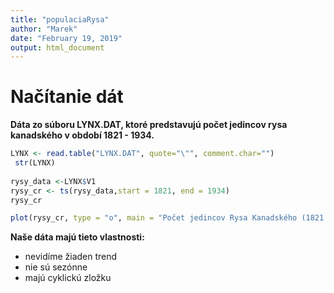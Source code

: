```yaml
---
title: "populaciaRysa"
author: "Marek"
date: "February 19, 2019"
output: html_document
---
```


# Načítanie dát
**Dáta zo súboru LYNX.DAT, ktoré predstavujú počet jedincov rysa kanadského v období 1821 - 1934.**
```r
LYNX <- read.table("LYNX.DAT", quote="\"", comment.char="")
 str(LYNX)
 
rysy_data <-LYNX$V1
rysy_cr <- ts(rysy_data,start = 1821, end = 1934)
rysy_cr

plot(rysy_cr, type = "o", main = "Počet jedincov Rysa Kanadského (1821 - 1934)", xlab = "Čas", ylab = "Počet")
```

**Naše dáta majú tieto vlastnosti:**

- nevidíme žiaden trend
- nie sú sezónne
- majú cyklickú zložku


